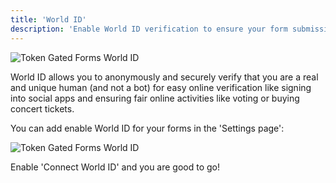 ```yaml
---
title: 'World ID'
description: 'Enable World ID verification to ensure your form submissions come from real, unique humans.'
---
```


<Frame caption="World ID is a simple way to verify that you are a real and unique human.">
    <img src="/images/forms-world-id-0.png" alt="Token Gated Forms World ID" />
</Frame>

World ID allows you to anonymously and securely verify that you are a real and unique human (and not a bot) for easy online verification like signing into social apps and ensuring fair online activities like voting or buying concert tickets.

You can add enable World ID for your forms in the 'Settings page':

<Frame caption="Enable World ID for your forms.">
    <img src="/images/forms-world-id-1.png" alt="Token Gated Forms World ID" />
</Frame>

Enable 'Connect World ID' and you are good to go!